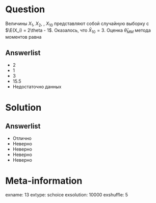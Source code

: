 Question
========
  Величины $X_1$, $X_2$, \ldots, $X_{10}$ представляют собой случайную выборку с $\E(X_i) = 2\theta - 1$. Оказалось, что $\bar X_{10}=3$. Оценка $\hat\theta_{MM}$ метода моментов равна

Answerlist
----------
*  $2$
*  $1$
*  $3$
*  $15.5$
*  Недостаточно данных

Solution
========

Answerlist
----------
*  Отлично
*  Неверно
*  Неверно
*  Неверно
*  Неверно

Meta-information
================
exname: 13
extype: schoice
exsolution: 10000
exshuffle: 5

